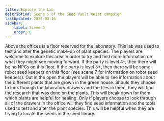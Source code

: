 ```yaml
---
title: Explore the Lab
description: Scene 5 of the Seed Vault Heist campaign
lastUpdated: 2025-03-16
sidebar:
    label: Scene 5
    order: 6
---
```


Above the offices is a floor reserved for the laboratory. This lab was used to test and alter the genetic make-up of plant species. The players are welcome to explore this area in order to try and find more information on what they might see moving forward. If the party is level 4-, then there will be no NPCs on this floor. If the party is level 5+, then there will be some robot seed keepers on this floor (see scene 7 for information on robot seed keepers).
Out in the open the players will be able to see information about the different plants that are grown in the green house. Should they choose to look through the laboratory drawers and the files in them, they will find the research that was done on the plants. This will break down for them which plants are helpful for healing. Only if players choose to look through all of the drawers in the office will they find seed information and the tools used to test and alter the plant species. This will be helpful when they are trying to locate the seeds in the seed library.
